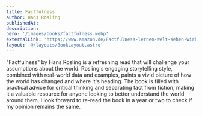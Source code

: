 ```yaml
---
title: Factfulness
author: Hans Rosling
publishedAt: 
description: 
hero: '/images/books/factfulness.webp'
externalLink: 'https://www.amazon.de/Factfulness-lernen-Welt-sehen-wirklich-ebook/dp/B077K69VX2'
layout: '@/layouts/BookLayout.astro'
---
```


"Factfulness" by Hans Rosling is a refreshing read that will challenge your assumptions about the world. Rosling's engaging storytelling style, combined with real-world data and examples, paints a vivid picture of how the world has changed and where it's heading. 
The book is filled with practical advice for critical thinking and separating fact from fiction, making it a valuable resource for anyone looking to better understand the world around them. I look forward to re-read the book in a year or two to check if my opinion remains the same. 




